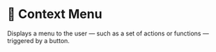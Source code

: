 # 💠 Context Menu

Displays a menu to the user — such as a set of actions or functions — triggered by a button.